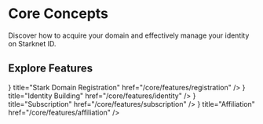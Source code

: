 

# Core Concepts

Discover how to acquire your domain and effectively manage your identity on Starknet ID.

## Explore Features

<Cards>
  <Card
    icon={
      <Image
        src={idCardIcon}
        alt="Stark Domain Registration"
        width={24}
        height={24}
      />
    }
    title="Stark Domain Registration"
    href="/core/features/registration"
  />
  <Card
    icon={
      <Image src={idCardIcon} alt="Identity Building" width={24} height={24} />
    }
    title="Identity Building"
    href="/core/features/identity"
  />
  <Card
    icon={<Image src={idCardIcon} alt="Subscription" width={24} height={24} />}
    title="Subscription"
    href="/core/features/subscription"
  />
  <Card
    icon={<Image src={idCardIcon} alt="Affiliation" width={24} height={24} />}
    title="Affiliation"
    href="/core/features/affiliation"
  />
</Cards>
